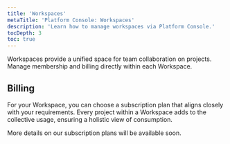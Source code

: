 ```yaml
---
title: 'Workspaces'
metaTitle: 'Platform Console: Workspaces'
description: 'Learn how to manage workspaces via Platform Console.'
tocDepth: 3
toc: true
---
```


<TopBlock>

Workspaces provide a unified space for team collaboration on projects. Manage membership and billing directly within each Workspace.

</TopBlock>

## Billing

For your Workspace, you can choose a subscription plan that aligns closely with your requirements. Every project within a Workspace adds to the collective usage, ensuring a holistic view of consumption.

More details on our subscription plans will be available soon.
